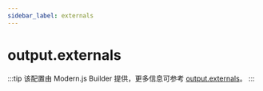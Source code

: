 ```yaml
---
sidebar_label: externals
---
```


# output.externals

:::tip
该配置由 Modern.js Builder 提供，更多信息可参考 [output.externals](https://modernjs.dev/builder/api/config-output.html#output-externals)。
:::


<Main />
